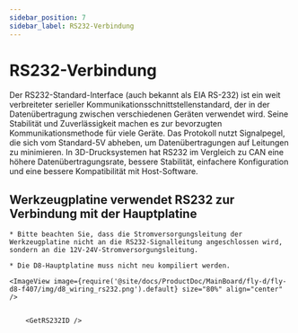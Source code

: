```yaml
---
sidebar_position: 7
sidebar_label: RS232-Verbindung
---
```






# RS232-Verbindung

Der RS232-Standard-Interface (auch bekannt als EIA RS-232) ist ein weit verbreiteter serieller Kommunikationsschnittstellenstandard, der in der Datenübertragung zwischen verschiedenen Geräten verwendet wird. Seine Stabilität und Zuverlässigkeit machen es zur bevorzugten Kommunikationsmethode für viele Geräte. Das Protokoll nutzt Signalpegel, die sich vom Standard-5V abheben, um Datenübertragungen auf Leitungen zu minimieren. In 3D-Drucksystemen hat RS232 im Vergleich zu CAN eine höhere Datenübertragungsrate, bessere Stabilität, einfachere Konfiguration und eine bessere Kompatibilität mit Host-Software.

## Werkzeugplatine verwendet RS232 zur Verbindung mit der Hauptplatine

    * Bitte beachten Sie, dass die Stromversorgungsleitung der Werkzeugplatine nicht an die RS232-Signalleitung angeschlossen wird, sondern an die 12V-24V-Stromversorgungsleitung.

    * Die D8-Hauptplatine muss nicht neu kompiliert werden.

    <ImageView image={require('@site/docs/ProductDoc/MainBoard/fly-d/fly-d8-f407/img/d8_wiring_rs232.png').default} size="80%" align="center" />


        <GetRS232ID />